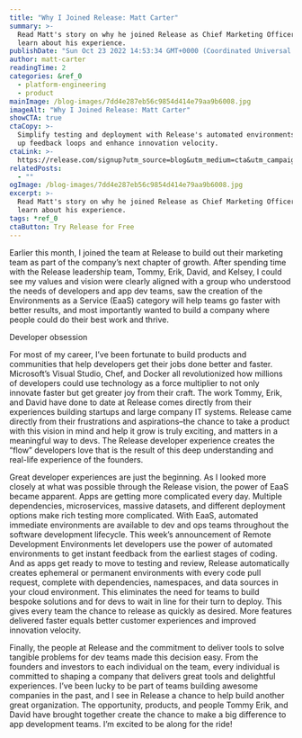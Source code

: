 ```yaml
---
title: "Why I Joined Release: Matt Carter"
summary: >-
  Read Matt's story on why he joined Release as Chief Marketing Officer and
  learn about his experience.
publishDate: "Sun Oct 23 2022 14:53:34 GMT+0000 (Coordinated Universal Time)"
author: matt-carter
readingTime: 2
categories: &ref_0
  - platform-engineering
  - product
mainImage: /blog-images/7dd4e287eb56c9854d414e79aa9b6008.jpg
imageAlt: "Why I Joined Release: Matt Carter"
showCTA: true
ctaCopy: >-
  Simplify testing and deployment with Release's automated environments. Speed
  up feedback loops and enhance innovation velocity.
ctaLink: >-
  https://release.com/signup?utm_source=blog&utm_medium=cta&utm_campaign=blog-cta&utm_content=why-i-joined-release-matt-carter
relatedPosts:
  - ""
ogImage: /blog-images/7dd4e287eb56c9854d414e79aa9b6008.jpg
excerpt: >-
  Read Matt's story on why he joined Release as Chief Marketing Officer and
  learn about his experience.
tags: *ref_0
ctaButton: Try Release for Free
---
```


Earlier this month, I joined the team at Release to build out their marketing team as part of the company’s next chapter of growth. After spending time with the Release leadership team, Tommy, Erik, David, and Kelsey, I could see my values and vision were clearly aligned with a group who understood the needs of developers and app dev teams, saw the creation of the Environments as a Service (EaaS) category will help teams go faster with better results, and most importantly wanted to build a company where people could do their best work and thrive.

Developer obsession

For most of my career, I’ve been fortunate to build products and communities that help developers get their jobs done better and faster. Microsoft’s Visual Studio, Chef, and Docker all revolutionized how millions of developers could use technology as a force multiplier to not only innovate faster but get greater joy from their craft. The work Tommy, Erik, and David have done to date at Release comes directly from their experiences building startups and large company IT systems. Release came directly from their frustrations and aspirations–the chance to take a product with this vision in mind and help it grow is truly exciting, and matters in a meaningful way to devs. The Release developer experience creates the “flow” developers love that is the result of this deep understanding and real-life experience of the founders.

Great developer experiences are just the beginning. As I looked more closely at what was possible through the Release vision, the power of EaaS became apparent. Apps are getting more complicated every day. Multiple dependencies, microservices, massive datasets, and different deployment options make rich testing more complicated. With EaaS, automated immediate environments are available to dev and ops teams throughout the software development lifecycle. This week’s announcement of Remote Development Environments let developers use the power of automated environments to get instant feedback from the earliest stages of coding. And as apps get ready to move to testing and review, Release automatically creates ephemeral or permanent environments with every code pull request, complete with dependencies, namespaces, and data sources in your cloud environment. This eliminates the need for teams to build bespoke solutions and for devs to wait in line for their turn to deploy. This gives every team the chance to release as quickly as desired. More features delivered faster equals better customer experiences and improved innovation velocity.

Finally, the people at Release and the commitment to deliver tools to solve tangible problems for dev teams made this decision easy. From the founders and investors to each individual on the team, every individual is committed to shaping a company that delivers great tools and delightful experiences. I’ve been lucky to be part of teams building awesome companies in the past, and I see in Release a chance to help build another great organization. The opportunity, products, and people Tommy Erik, and David have brought together create the chance to make a big difference to app development teams. I’m excited to be along for the ride!

